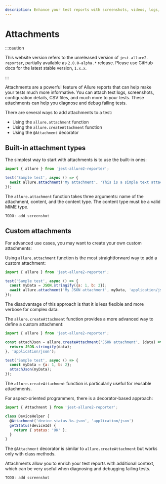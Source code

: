 ```yaml
---
description: Enhance your test reports with screenshots, videos, logs, and more.
---
```



# Attachments

:::caution

This website version refers to the unreleased version of `jest-allure2-reporter`, partially available as `2.0.0-alpha.*` release.
Please use GitHub docs for the latest stable version, `1.x.x`.

:::

Attachments are a powerful feature of Allure reports that can help make your tests much more informative. You can attach text logs, screenshots, configuration details, CSV files, and much more to your tests. These attachments can help you diagnose and debug failing tests.

There are several ways to add attachments to a test:

* Using the `allure.attachment` function
* Using the `allure.createAttachment` function
* Using the `@Attachment` decorator

## Built-in attachment types

The simplest way to start with attachments is to use the built-in ones:

<Tabs groupId="approach">
  <TabItem value="function" label="Function">

```js
import { allure } from 'jest-allure2-reporter';

test('Sample test', async () => {
  await allure.attachment('My attachment', 'This is a simple text attachment', 'text/plain');
});
```

  </TabItem>
</Tabs>

The `allure.attachment` function takes three arguments: name of the attachment, content, and the content type. The content type must be a valid MIME type.

`TODO: add screenshot`

## Custom attachments

For advanced use cases, you may want to create your own custom attachments:

<Tabs>
  <TabItem value="attachment">

Using `allure.attachment` function is the most straightforward way to add a custom attachment:

```js
import { allure } from 'jest-allure2-reporter';

test('Sample test', async () => {
  const myData = JSON.stringify({a: 1, b: 2});
  await allure.attachment('My JSON attachment', myData, 'application/json');
});
```

The disadvantage of this approach is that it is less flexible and more verbose for complex data.

  </TabItem>
  <TabItem value="createAttachment">

The `allure.createAttachment` function provides a more advanced way to define a custom attachment:

```js
import { allure } from 'jest-allure2-reporter';

const attachJson = allure.createAttachment('JSON attachment', (data) => {
  return JSON.stringify(data);
}, 'application/json');

test('Sample test', async () => {
  const myData = {a: 1, b: 2};
  attachJson(myData);
});
```

The `allure.createAttachment` function is particularly useful for reusable attachments.

  </TabItem>
  <TabItem value="@Attachment">

For aspect-oriented programmers, there is a decorator-based approach:

```js
import { Attachment } from 'jest-allure2-reporter';

class DeviceHelper {
  @Attachment('device-status-%s.json', 'application/json')
  getStatus(deviceId) {
    return { status: 'OK' };
  }
}
```

The `@Attachment` decorator is similar to `allure.createAttachment` but works only with class methods.

  </TabItem>
</Tabs>

Attachments allow you to enrich your test reports with additional context, which can be very useful when diagnosing and debugging failing tests.

`TODO: add screenshot`
